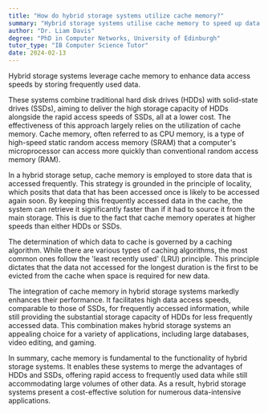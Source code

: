 ```yaml
---
title: "How do hybrid storage systems utilize cache memory?"
summary: "Hybrid storage systems utilise cache memory to speed up data access by storing frequently used data."
author: "Dr. Liam Davis"
degree: "PhD in Computer Networks, University of Edinburgh"
tutor_type: "IB Computer Science Tutor"
date: 2024-02-13
---
```


Hybrid storage systems leverage cache memory to enhance data access speeds by storing frequently used data.

These systems combine traditional hard disk drives (HDDs) with solid-state drives (SSDs), aiming to deliver the high storage capacity of HDDs alongside the rapid access speeds of SSDs, all at a lower cost. The effectiveness of this approach largely relies on the utilization of cache memory. Cache memory, often referred to as CPU memory, is a type of high-speed static random access memory (SRAM) that a computer's microprocessor can access more quickly than conventional random access memory (RAM).

In a hybrid storage setup, cache memory is employed to store data that is accessed frequently. This strategy is grounded in the principle of locality, which posits that data that has been accessed once is likely to be accessed again soon. By keeping this frequently accessed data in the cache, the system can retrieve it significantly faster than if it had to source it from the main storage. This is due to the fact that cache memory operates at higher speeds than either HDDs or SSDs.

The determination of which data to cache is governed by a caching algorithm. While there are various types of caching algorithms, the most common ones follow the 'least recently used' (LRU) principle. This principle dictates that the data not accessed for the longest duration is the first to be evicted from the cache when space is required for new data.

The integration of cache memory in hybrid storage systems markedly enhances their performance. It facilitates high data access speeds, comparable to those of SSDs, for frequently accessed information, while still providing the substantial storage capacity of HDDs for less frequently accessed data. This combination makes hybrid storage systems an appealing choice for a variety of applications, including large databases, video editing, and gaming.

In summary, cache memory is fundamental to the functionality of hybrid storage systems. It enables these systems to merge the advantages of HDDs and SSDs, offering rapid access to frequently used data while still accommodating large volumes of other data. As a result, hybrid storage systems present a cost-effective solution for numerous data-intensive applications.
    